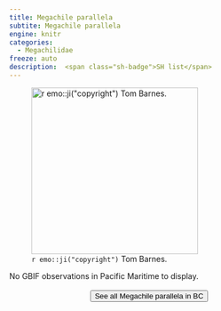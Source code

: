 ```yaml
---
title: Megachile parallela
subtite: Megachile parallela
engine: knitr
categories:
  - Megachilidae
freeze: auto
description:  <span class="sh-badge">SH list</span>
---
```

![`r emo::ji("copyright")` Tom Barnes.](https://inaturalist-open-data.s3.amazonaws.com/photos/333764337/original.jpeg){height=300}



No GBIF observations in Pacific Maritime to display.
<br><br>
<center>


<a href="https://www.zoology.ubc.ca/entomology/main/Hymenoptera/Megachilidae/Megachile%20parallela.php"><button type="button" class="btn btn-secondary">See all Megachile parallela in BC <i class="fa-solid fa-arrow-up-right-from-square"></i> </button></a>
</center>
